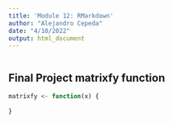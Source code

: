 ```yaml
---
title: 'Module 12: RMarkdown'
author: "Alejandro Cepeda"
date: "4/10/2022"
output: html_document
---
```


```r

```

## Final Project **matrixfy** function

```r
matrixfy <- function(x) {
  
}
```